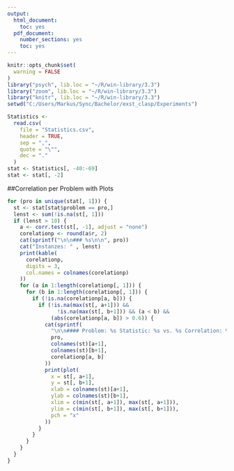 ```yaml
---
output:
  html_document:
    toc: yes
  pdf_document:
    number_sections: yes
    toc: yes
---
```


```r

knitr::opts_chunk$set(
  warning = FALSE
)
library("psych", lib.loc = "~/R/win-library/3.3")
library("zoom", lib.loc = "~/R/win-library/3.3")
library("knitr", lib.loc = "~/R/win-library/3.3")
setwd("C:/Users/Markus/Sync/Bachelor/exst_clasp/Experiments")

```

```r

Statistics <-
  read.csv(
    file = "Statistics.csv",
    header = TRUE,
    sep = ",",
    quote = "\"",
    dec = "."
  )
stat <- Statistics[, -40:-69]
stat <- stat[, -2]

```

##Correlation per Problem with Plots

```r

for (pro in unique(stat[, 1])) {
  st <- stat[stat$problem == pro,]
  lenst <- sum(!is.na(st[, 1]))
  if (lenst > 10) {
    a <- corr.test(st[, -1], adjust = "none")
    corelationp <- round(a$r, 2)
    cat(sprintf("\n\n### %s\n\n", pro))
    cat("Instanzes: " , lenst)
    print(kable(
      corelationp,
      digits = 3,
      col.names = colnames(corelationp)
    ))
    for (a in 1:length(corelationp[, 1])) {
      for (b in 1:length(corelationp[, 1])) {
        if (!is.na(corelationp[a, b])) {
          if (!is.na(max(st[, a+1])) &&
                !is.na(max(st[, b+1])) && (a < b) &&
              (abs(corelationp[a, b]) > 0.6)) {
            cat(sprintf(
              "\n\n#### Problem: %s Statistic: %s vs. %s Correlation: %s\n\n",
              pro,
              colnames(st)[a+1],
              colnames(st)[b+1],
              corelationp[a, b]
            ))
            print(plot(
              x = st[, a+1],
              y = st[, b+1],
              xlab = colnames(st)[a+1],
              ylab = colnames(st)[b+1],
              xlim = c(min(st[, a+1]), max(st[, a+1])),
              ylim = c(min(st[, b+1]), max(st[, b+1])),
              pch = "x"
            ))
          }
        }
      }
    }
  }
}

```

